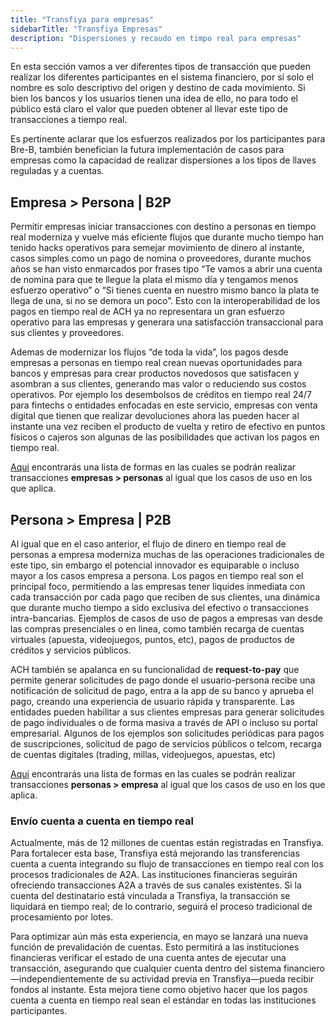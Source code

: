```yaml
---
title: "Transfiya para empresas"
sidebarTitle: "Transfiya Empresas"
description: "Dispersiones y recaudo en timpo real para empresas"
---
```


En esta sección vamos a ver diferentes tipos de transacción que pueden realizar los diferentes participantes en el sistema financiero, por sí solo el nombre es solo descriptivo del origen y destino de cada movimiento. Si bien los bancos y los usuarios tienen una idea de ello, no para todo el público está claro el valor que pueden obtener al llevar este tipo de transacciones a tiempo real.

Es pertinente aclarar que los esfuerzos realizados por los participantes para Bre-B, también benefician la futura implementación de casos para empresas como la capacidad de realizar dispersiones a los tipos de llaves reguladas y a cuentas.

## Empresa > Persona | B2P

Permitir empresas iniciar transacciones con destino a personas en tiempo real moderniza y vuelve más eficiente flujos que durante mucho tiempo han tenido hacks operativos para semejar movimiento de dinero al instante, casos simples como un pago de nomina o proveedores, durante muchos años se han visto enmarcados por frases tipo “Te vamos a abrir una cuenta de nomina para que te llegue la plata el mismo día y tengamos menos esfuerzo operativo” o “Si tienes cuenta en nuestro mismo banco la plata te llega de una, si no se demora un poco”. Esto con la interoperabilidad de los pagos en tiempo real de ACH ya no representara un gran esfuerzo operativo para las empresas y generara una satisfacción transaccional para sus clientes y proveedores.

Ademas de modernizar los flujos “de toda la vida”, los pagos desde empresas a personas en tiempo real crean nuevas oportunidades para bancos y empresas para crear productos novedosos que satisfacen y asombran a sus clientes, generando mas valor o reduciendo sus costos operativos. Por ejemplo los desembolsos de créditos en tiempo real 24/7 para fintechs o entidades enfocadas en este servicio, empresas con venta digital que tienen que realizar devoluciones ahora las pueden hacer al instante una vez reciben el producto de vuelta y retiro de efectivo en puntos físicos o cajeros son algunas de las posibilidades que activan los pagos en tiempo real.

[Aqui](../ya-biz/biz-b2p.mdx) encontrarás una lista de formas en las cuales se podrán realizar transacciones **empresas > personas** al igual que los casos de uso en los que aplica.

## Persona > Empresa | P2B

Al igual que en el caso anterior, el flujo de dinero en tiempo real de personas a empresa moderniza muchas de las operaciones tradicionales de este tipo, sin embargo el potencial innovador es equiparable o incluso mayor a los casos empresa a persona. Los pagos en tiempo real son el principal foco, permitiendo a las empresas tener liquides inmediata con cada transacción por cada pago que reciben de sus clientes, una dinámica que durante mucho tiempo a sido exclusiva del efectivo o transacciones intra-bancarias. Ejemplos de casos de uso de pagos a empresas van desde las compras presenciales o en linea, como también recarga de cuentas virtuales (apuesta, videojuegos, puntos, etc), pagos de productos de créditos y servicios públicos.

ACH también se apalanca en su funcionalidad de **request-to-pay** que permite generar solicitudes de pago donde el usuario-persona recibe una notificación de solicitud de pago, entra a la app de su banco y aprueba el pago, creando una experiencia de usuario rápida y transparente. Las entidades pueden habilitar a sus clientes empresas para generar solicitudes de pago individuales o de forma masiva a través de API o incluso su portal empresarial. Algunos de los ejemplos son solicitudes periódicas para pagos de suscripciones, solicitud de pago de servicios públicos o telcom, recarga de cuentas digitales (trading, millas, videojuegos, apuestas, etc)

[Aqui](../ya-biz/biz-p2b.mdx) encontrarás una lista de formas en las cuales se podrán realizar transacciones **personas > empresa** al igual que los casos de uso en los que aplica.

### Envío cuenta a cuenta en tiempo real

Actualmente, más de 12 millones de cuentas están registradas en Transfiya. Para fortalecer esta base, Transfiya está mejorando las transferencias cuenta a cuenta integrando su flujo de transacciones en tiempo real con los procesos tradicionales de A2A. Las instituciones financieras seguirán ofreciendo transacciones A2A a través de sus canales existentes. Si la cuenta del destinatario está vinculada a Transfiya, la transacción se liquidará en tiempo real; de lo contrario, seguirá el proceso tradicional de procesamiento por lotes.

Para optimizar aún más esta experiencia, en mayo se lanzará una nueva función de prevalidación de cuentas. Esto permitirá a las instituciones financieras verificar el estado de una cuenta antes de ejecutar una transacción, asegurando que cualquier cuenta dentro del sistema financiero—independientemente de su actividad previa en Transfiya—pueda recibir fondos al instante. Esta mejora tiene como objetivo hacer que los pagos cuenta a cuenta en tiempo real sean el estándar en todas las instituciones participantes.

<br>
